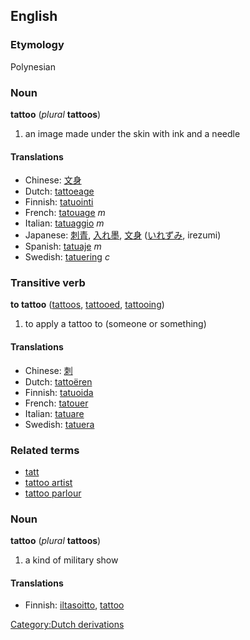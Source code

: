==English==
===Etymology===
Polynesian <!-- but which language? -->

===Noun===
'''tattoo''' (''plural'' '''tattoos''')

# an image made under the skin with ink and a needle

====Translations====
*Chinese: [[文身]]
*Dutch: [[tattoeage]]
*Finnish: [[tatuointi]]
*French: [[tatouage]] ''m''
*Italian: [[tatuaggio]] ''m''
*Japanese: [[刺青]], [[入れ墨]], [[文身]] ([[いれずみ]], irezumi)
*Spanish: [[tatuaje]] ''m''
*Swedish: [[tatuering]] ''c''

===Transitive verb===
'''to tattoo''' ([[tattoos]], [[tattooed]], [[tattooing]])

# to apply a tattoo to (someone or something)

====Translations====
*Chinese: [[刺]]
*Dutch: [[tattoëren]]
*Finnish: [[tatuoida]]
*French: [[tatouer]]
*Italian: [[tatuare]]
*Swedish: [[tatuera]]

===Related terms===
*[[tatt]]
*[[tattoo artist]]
*[[tattoo parlour]]

===Noun===
'''tattoo''' (''plural'' '''tattoos''')

# a kind of military show

====Translations====

*Finnish: [[iltasoitto]], [[tattoo]]
[[Category:Dutch derivations]]